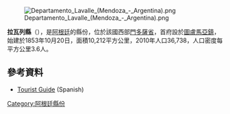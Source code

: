 [[Image:Departamento_Lavalle_(Mendoza_-_Argentina).png|right]]

{{coord|32|43|S|68|35|W|region:AR_type:adm2nd |display=title}}

'''拉瓦列縣'''（{{lang-es|Departamento Lavalle}}），是[[阿根廷|阿根廷]]的縣份，位於該國西部[[門多薩省|門多薩省]]，首府設於[[圖盧馬亞鎮|圖盧馬亞鎮]]，始建於1853年10月20日，面積10,212平方公里，2010年人口36,738，人口密度每平方公里3.6人。

==參考資料==
*[http://www.intertournet.com.ar/mendoza/lavalle/lavalle.htm Tourist Guide] {{Wayback|url=http://www.intertournet.com.ar/mendoza/lavalle/lavalle.htm |date=20200223002344 }} (Spanish)

{{Argentina-geo-stub}}
[[Category:阿根廷縣份|Category:阿根廷縣份]]